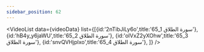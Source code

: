 ```yaml
---
sidebar_position: 62
---
```


<VideoList data={videoData} list={[{id:'2nTibJiLy6o',title:'65_1 سورة الطلاق'},
{id:'hB4y_y6jaWU',title:'65_2 سورة الطلاق'},
{id:'olVxZ2yXOhw',title:'65_3 سورة الطلاق'},
{id:'snvQVHjplxo',title:'65_4 سورة الطلاق'},
]}
/>
